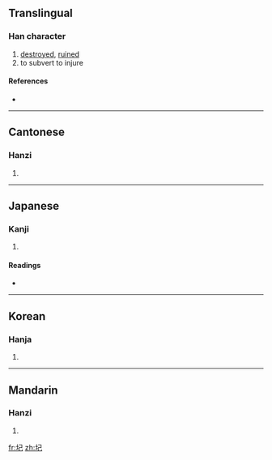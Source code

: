 ==Translingual==

===Han character===
{{Han char|rn=32|rad=土|as=03|sn=6|four=4711<sub>7</sub>|canj=土尸山 (GSU)}}

# [[destroyed]], [[ruined]]
# to subvert to injure

====References====
* {{Han ref|kx=0224.040|dkj=04888|dj=0456.060|hdz=10420.100|uh=572E|ud=22318|bh=C9C8|bd=51656}}

----

==Cantonese==

===Hanzi===
{{yue-hanzi|jyut=|y=pei2}}

# {{defn|Cantonese}}

----

==Japanese==

===Kanji===
{{ja-kanji|grade=|rs=土03}}

# {{defn|Japanese}}

====Readings====
* {{ja-readings|on=[[ひ]] (hi), [[び]] (bi)|kun=[[やぶる]] (yaburu), [[やぶれる]] (yabureru), [[くつがえす]] (kutsugaesu), [[くつがいぇる]] (kutsugayeru)}}

----

==Korean==

===Hanja===
{{ko-hanja|hangeul=비|rv=bi|mr=pi}}

# {{defn|Korean}}

----

==Mandarin==

===Hanzi===
{{cmn-hanzi|pin=[[pǐ]] ([[pi3]])|wg=p'i<sup>3</sup>}}

# {{defn|Mandarin}}

[[fr:圮]]
[[zh:圮]]